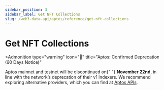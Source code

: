 ```yaml
---
sidebar_position: 3
sidebar_label: Get NFT Collections
slug: /web3-data-api/aptos/reference/get-nft-collections
---
```



# Get NFT Collections


<Admonition
  type="warning"
  icon="🚨"
  title="Aptos: Confirmed Deprecation (60 Days Notice)"
>
  <p>
    Aptos mainnet and testnet will be discontinued on{" "}
    <strong>November 22nd</strong>, in line with the network’s deprecation of
    their v1 Indexers. We recommend exploring alternative providers, which you
    can find at <a href="https://aptos.dev/en/build/apis">Aptos APIs</a>.
  </p>
</Admonition>
<ApiReference {...config["aptos-web3"].getNFTCollections} />
